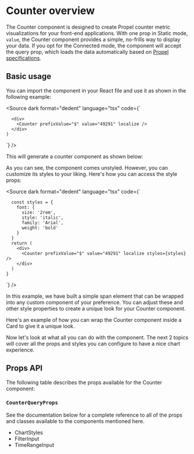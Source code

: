 
<Meta title="Components/Counter/Overview" of={CounterStories} />

# Counter overview

The Counter component is designed to create Propel counter metric visualizations for your front-end applications. With
one prop in Static mode, `value`, the Counter component provides a simple, no-frills way to display your data. If you
opt for the Connected mode, the component will accept the query prop, which loads the data automatically based on
[Propel specifications](https://studio.apollographql.com/graph/Propel-API/schema/reference/inputs/CounterInput?variant=production).

## Basic usage

You can import the component in your React file and use it as shown in the following example:

<Source
  dark
  format="dedent"
  language="tsx"
  code={`

      <div>
        <Counter prefixValue="$" value="49291" localize />
      </div>
    )

`} />

This will generate a counter component as shown below:

<Story of={CounterStories.SingleValueStory} />

As you can see, the component comes unstyled. However, you can customize its styles to your liking. Here's how you can
access the style props:

<Source
  dark
  format="dedent"
  language="tsx"
  code={`

      const styles = {
        font: {
          size: '2rem',
          style: 'italic',
          family: 'Arial',
          weight: 'bold'
        }
      }
      return (
        <div>
          <Counter prefixValue="$" value="49291" localize styles={styles} />
        </div>
      )
    }

`} />

<Story of={CounterStories.SingleValueCustomStyleStory} />

In this example, we have built a simple span element that can be wrapped into any custom component of your preference.
You can adjust these and other style properties to create a unique look for your Counter component.

Here's an example of how you can wrap the Counter component inside a Card to give it a unique look.

<Story of={CounterStories.ValueInCardStory} />

Now let's look at what all you can do with the component. The next 2 topics will cover all the props and styles you can
configure to have a nice chart experience.

## Props API

The following table describes the props available for the Counter component:

<ArgTypes of={CounterStories.SingleValueStory} sort="alpha" />

### `CounterQueryProps`

<ArgTypes of={CounterQueryPropsStories.Primary} sort="alpha" />

See the documentation below for a complete reference to all of the props and classes available to the components
mentioned here.

- <LinkTo kind="API/ChartStyles" story="overview">
    ChartStyles
  </LinkTo>
- <LinkTo kind="API/FilterInput" story="overview">
    FilterInput
  </LinkTo>
- <LinkTo kind="API/TimeRangeInput" story="overview">
    TimeRangeInput
  </LinkTo>
